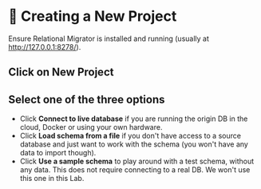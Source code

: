 
# 👐 Creating a New Project

Ensure Relational Migrator is installed and running (usually at http://127.0.0.1:8278/).



## Click on New Project


<Screenshot url="http://127.0.0.1:8278" src="img/50-image-001.png" alt="Screenshot of the connect modal" />

## Select one of the three options
- Click **Connect to live database** if you are running the origin DB in the cloud, Docker or using your own hardware.
- Click **Load schema from a file** if you don't have access to a source database and just want to work with the schema (you won't have any data to import though).
- Click **Use a sample schema** to play around with a test schema, without any data. This does not require connecting to a real DB. We won't use this one in this Lab.

<Screenshot url="http://127.0.0.1:8278" src="img/50-image-002.png" alt="Screenshot of the connect modal" />
